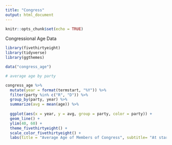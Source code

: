 ```yaml
---
title: "Congress"
output: html_document
---
```


```r
knitr::opts_chunk$set(echo = TRUE)
```

Congressional Age Data
```r
library(fivethirtyeight)
library(tidyverse)
library(ggthemes)
```

```r
data("congress_age")
```

```r
# average age by party

congress_age %>%
  mutate(year = format(termstart, "%Y")) %>% 
  filter(party %in% c("R", "D")) %>% 
  group_by(party, year) %>% 
  summarize(avg = mean(age)) %>% 
  
  ggplot(aes(x = year, y = avg, group = party, color = party)) +
  geom_line() +
  ylim(40, 60) +
  theme_fivethirtyeight() +
  scale_color_fivethirtyeight() +
  labs(title = "Average Age of Members of Congress", subtitle= "At start of term, 1947-2013", source = "538 R Package")
```

